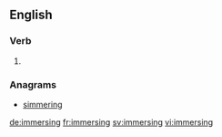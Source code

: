 ==English==

===Verb===
{{head|en}}

# {{present participle of|immerse}}

===Anagrams===
* [[simmering#English|simmering]]

[[de:immersing]]
[[fr:immersing]]
[[sv:immersing]]
[[vi:immersing]]